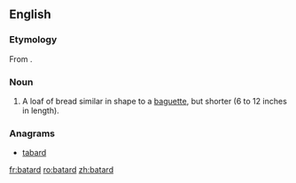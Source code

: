 {{also|bâtard}}
==English==

===Etymology===
From {{etyl|fr|en}} {{term|bâtard|lang=en}}.

===Noun===
{{en-noun}}

# A loaf of bread similar in shape to a [[baguette]], but shorter (6 to 12 inches in length).

===Anagrams===
* [[tabard#English|tabard]]

[[fr:batard]]
[[ro:batard]]
[[zh:batard]]